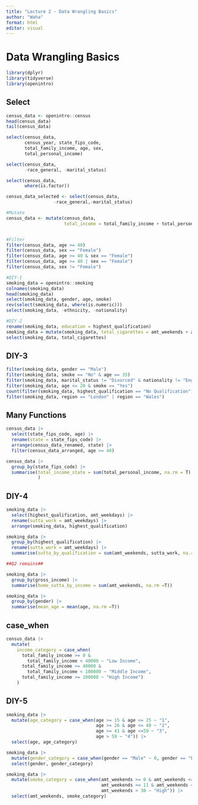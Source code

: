 ---
title: "Lecture 2 - Data Wrangling Basics"
author: "Waha"
format: html
editor: visual
---

# Data Wrangling Basics

```{r}
library(dplyr)
library(tidyverse)
library(openintro)
```


## Select
```{r}
census_data <- openintro::census
head(census_data)
tail(census_data)

select(census_data, 
       census_year, state_fips_code,
       total_family_income, age, sex,
       total_personal_income)

select(census_data, 
       -race_general, -marital_status)

select(census_data, 
       where(is.factor))

census_data_selected <- select(census_data,
                  -race_general,-marital_status)

#Mutate
census_data <- mutate(census_data, 
                      total_income = total_family_income + total_personal_income)
```

```{r}

```

```{r}
#Filter
filter(census_data, age >= 40)
filter(census_data, sex == "Female")
filter(census_data, age >= 40 & sex == "Female")
filter(census_data, age >= 40 | sex == "Female")
filter(census_data, sex != "Female")

#DIY-1
smoking_data = openintro::smoking
colnames(smoking_data)
head(smoking_data)
select(smoking_data, gender, age, smoke)
rev(select(smoking_data, where(is.numeric)))
select(smoking_data, -ethnicity, -nationality)

#DIY-2
rename(smoking_data, education = highest_qualification)
smoking_data = mutate(smoking_data, total_cigarettes = amt_weekends + amt_weekdays)
select(smoking_data, total_cigarettes)


```

## DIY-3

```{r}
filter(smoking_data, gender == "Male")
filter(smoking_data, smoke == "No" & age == 35)
filter(smoking_data, marital_status != "Divorced" & nationality != "English" )
filter(smoking_data, age <= 20 & smoke == "Yes")
count(filter(smoking_data, highest_qualification == "No Qualification"))
filter(smoking_data, region == "London" | region == "Wales")
```
## Many Functions

```{r}
census_data |>
  select(state_fips_code, age) |>
  rename(state = state_fips_code) |>
  arrange(census_data_renamed, state) |>
  filter(census_data_arranged, age >= 40)

census_data |>
  group_by(state_fips_code) |>
  summarise(total_income_state = sum(total_personal_income, na.rm = T)
            )
```

## DIY-4

```{r}
smoking_data |>
  select(highest_qualification, amt_weekdays) |>
  rename(sutta_work = amt_weekdays) |>
  arrange(smoking_data, highest_qualification)

smoking_data |>
  group_by(highest_qualification) |>
  rename(sutta_work = amt_weekdays) |>
  summarise(sutta_by_qualification = sum(amt_weekends, sutta_work, na.rm =T))

##Q2 remains##

smoking_data |>
  group_by(gross_income) |>
  summarise(home_sutta_by_income = sum(amt_weekends, na.rm =T))

smoking_data |>
  group_by(gender) |>
  summarise(mean_age = mean(age, na.rm =T))
```

## case_when
```{r}
census_data |>
  mutate(
    income_category = case_when(
      total_family_income >= 0 &
        total_family_income < 40000 ~ "Low Income",
      total_family_income >= 40000 &
        total_family_income < 100000 ~ "Middle Income",
      total_family_income >= 100000 ~ "High Income")
    )
```


## DIY-5

```{r}
smoking_data |>
  mutate(age_category = case_when(age >= 15 & age <= 25 ~ "1",
                                  age >= 26 & age <= 40 ~ "2",
                                  age >= 41 & age <=59 ~ "3",
                                  age > 59 ~ "4")) |>
  select(age, age_category)

smoking_data |>
  mutate(gender_category = case_when(gender == "Male" ~ 0, gender == "Female" ~ 1))|>
  select(gender, gender_category)

smoking_data |>
  mutate(smoke_category = case_when(amt_weekends >= 0 & amt_weekends <= 10 ~ "Low",
                                    amt_weekends >= 11 & amt_weekends <= 30 ~ "Medium",
                                    amt_weekends > 30 ~ "High")) |>
  select(amt_weekends, smoke_category)
```
